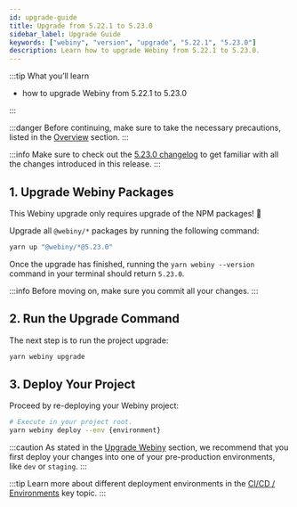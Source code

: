 ```yaml
---
id: upgrade-guide
title: Upgrade from 5.22.1 to 5.23.0
sidebar_label: Upgrade Guide
keywords: ["webiny", "version", "upgrade", "5.22.1", "5.23.0"]
description: Learn how to upgrade Webiny from 5.22.1 to 5.23.0.
---
```


:::tip What you’ll learn

- how to upgrade Webiny from 5.22.1 to 5.23.0

:::

:::danger
Before continuing, make sure to take the necessary precautions, listed in the [Overview](/docs/how-to-guides/upgrade-webiny#-precaution-measures) section.
:::

:::info
Make sure to check out the [5.23.0 changelog](/docs/release-notes/5.23.0/changelog) to get familiar with all the changes introduced in this release.
:::

## 1. Upgrade Webiny Packages

This Webiny upgrade only requires upgrade of the NPM packages! :tada:

Upgrade all `@webiny/*` packages by running the following command:

```bash
yarn up "@webiny/*@5.23.0"
```

Once the upgrade has finished, running the `yarn webiny --version` command in your terminal should return `5.23.0`.

:::info
Before moving on, make sure you commit all your changes.
:::

## 2. Run the Upgrade Command

The next step is to run the project upgrade:

```bash
yarn webiny upgrade
```

## 3. Deploy Your Project

Proceed by re-deploying your Webiny project:

```bash
# Execute in your project root.
yarn webiny deploy --env {environment}
```

:::caution
As stated in the [Upgrade Webiny](/docs/how-to-guides/upgrade-webiny#pre-production-environments-first) section, we recommend that you first deploy your changes into one of your pre-production environments, like `dev` or `staging`.
:::

:::tip
Learn more about different deployment environments in the [CI/CD / Environments](/docs/key-topics/ci-cd/environments) key topic.
:::
